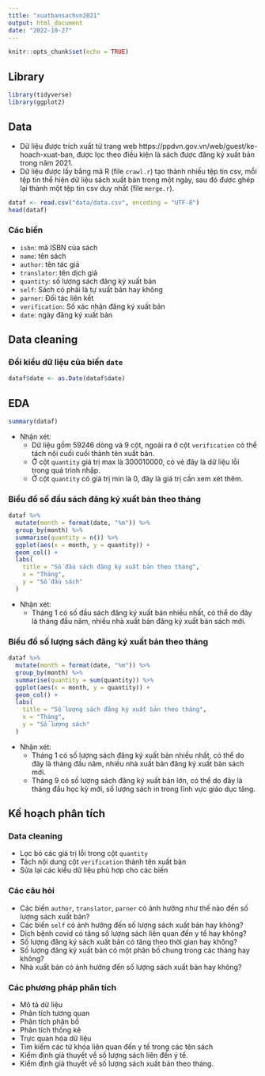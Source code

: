 ```yaml
---
title: "xuatbansachvn2021"
output: html_document
date: "2022-10-27"
---
```


```r
knitr::opts_chunk$set(echo = TRUE)
```

## Library

```r
library(tidyverse)
library(ggplot2)
```

## Data

- Dữ liệu được trích xuất từ trang web https://ppdvn.gov.vn/web/guest/ke-hoach-xuat-ban, được lọc theo điều kiện là sách được đăng ký xuất bản trong năm 2021.
- Dữ liệu được lấy bằng mã R (file `crawl.r`) tạo thành nhiều tệp tin csv, mỗi tệp tin thể hiện dữ liệu sách xuất bản trong một ngày, sau đó được ghép lại thành một tệp tin csv duy nhất (file `merge.r`).

```r
dataf <- read.csv("data/data.csv", encoding = "UTF-8")
head(dataf)
```

### Các biến
- `isbn`: mã ISBN của sách
- `name`: tên sách
- `author`: tên tác giả
- `translator`: tên dịch giả
- `quantity`: số lượng sách đăng ký xuất bản
- `self`: Sách có phải là tự xuất bản hay không
- `parner`: Đối tác liên kết
- `verification`: Số xác nhận đăng ký xuất bản
- `date`: ngày đăng ký xuất bản

## Data cleaning

### Đổi kiểu dữ liệu của biến `date`

```r
dataf$date <- as.Date(dataf$date)
```

## EDA

```r
summary(dataf)
```

-  Nhận xét: 
    - Dữ liệu gồm 59246 dòng và 9 cột, ngoài ra ở cột `verification` có thể tách nội cuối cuối thành tên xuất bản.
    - Ở cột `quantity` giá trị max là 300010000, có vẻ đây là dữ liệu lỗi trong quá trình nhập.
    - Ở cột `quantity` có giá trị min là 0, đây là giá trị cần xem xét thêm.


### Biểu đồ số đầu sách đăng ký xuất bản theo tháng

```r
dataf %>%
  mutate(month = format(date, "%m")) %>%
  group_by(month) %>%
  summarise(quantity = n()) %>%
  ggplot(aes(x = month, y = quantity)) +
  geom_col() +
  labs(
    title = "Số đầu sách đăng ký xuất bản theo tháng",
    x = "Tháng",
    y = "Số đầu sách"
  )
```

- Nhận xét: 
    - Tháng 1 có số đầu sách đăng ký xuất bản nhiều nhất, có thể do đây là tháng đầu năm, nhiều nhà xuất bản đăng ký xuất bản sách mới.

### Biểu đồ số lượng sách đăng ký xuất bản theo tháng

```r
dataf %>%
  mutate(month = format(date, "%m")) %>%
  group_by(month) %>%
  summarise(quantity = sum(quantity)) %>%
  ggplot(aes(x = month, y = quantity)) +
  geom_col() +
  labs(
    title = "Số lượng sách đăng ký xuất bản theo tháng",
    x = "Tháng",
    y = "Số lượng sách"
  )
```

- Nhận xét: 
    - Tháng 1 có số lượng sách đăng ký xuất bản nhiều nhất, có thể do đây là tháng đầu năm, nhiều nhà xuất bản đăng ký xuất bản sách mới.
    - Tháng 9 có số lượng sách đăng ký xuất bản lớn, có thể do đây là tháng đầu học kỳ mới, số lượng sách in trong lĩnh vực giáo dục tăng.

## Kế hoạch phân tích

### Data cleaning
- Lọc bỏ các giá trị lỗi trong cột `quantity`
- Tách nội dung cột `verification` thành tên xuất bản
- Sửa lại các kiểu dữ liệu phù hơp cho các biến

### Các câu hỏi
- Các biến `author`, `translator`, `parner` có ảnh hưởng như thế nào đến số lượng sách xuất bản?
- Các biến `self` có ảnh hưởng đến số lượng sách xuất bản hay không?
- Dịch bệnh covid có tăng số lượng sách liên quan đến y tế hay không?
- Số lượng đăng ký sách xuất bản có tăng theo thời gian hay không?
- Số lượng đăng ký xuất bản có một phân bố chung trong các tháng hay không?
- Nhà xuất bản có ảnh hưởng đến số lượng sách xuất bản hay không?

### Các phương pháp phân tích
- Mô tả dữ liệu
- Phân tích tương quan
- Phân tích phân bố
- Phân tích thống kê
- Trực quan hóa dữ liệu
- Tìm kiếm các từ khóa liên quan đến y tế trong các tên sách
- Kiểm định giả thuyết về số lượng sách liên đến ý tế.
- Kiểm định giả thuyết về số lượng sách xuất bản theo tháng.